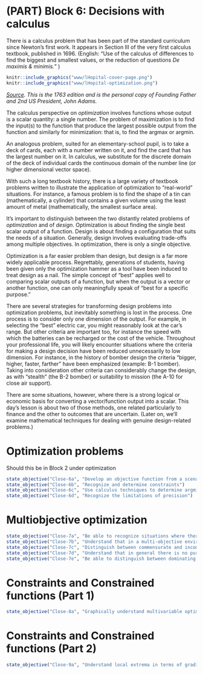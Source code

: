 # (PART) Block 6: Decisions with calculus {.unnumbered}

There is a calculus problem that has been part of the standard curriculum since Newton's first work. It appears in Section III of the very first calculus textbook, published in 1696. (English: "Use of the calculus of differences to find the biggest and smallest values, or the reduction of questions *De maximis & minimis.*" )

```r
knitr::include_graphics("www/lHopital-cover-page.png")
knitr::include_graphics("www/lHopital-optimization.png")
```

*[Source](https://archive.org/details/analysedesinfini00lhos/page/56/mode/2up). This is the 1763 edition and is the personal copy of Founding Father and 2nd US President, John Adams.*

The calculus perspective on *optimization* involves functions whose output is a scalar quantity: a single number. The problem of maximization is to find the input(s) to the function that produce the largest possible output from the function and similarly for minimization: that is, to find the argmax or argmin.

An analogous problem, suited for an elementary-school pupil, is to take a deck of cards, each with a number written on it, and find the card that has the largest number on it. In calculus, we substitute for the discrete domain of the deck of individual cards the continuous domain of the number line (or higher dimensional vector space).

With such a long textbook history, there is a large variety of textbook problems written to illustrate the application of optimization to "real-world" situations. For instance, a famous problem is to find the shape of a tin can (mathematically, a cylinder) that contains a given volume using the least amount of metal (mathematically, the smallest surface area).

It's important to distinguish between the two distantly related problems of *optimization* and of *design*. Optimization is about finding the single best scalar output of a function. Design is about finding a configuration that suits the needs of a situation. Generally, design involves evaluating trade-offs among multiple objectives. In optimization, there is only a single objective. 

Optimization is a far easier problem than design, but design is a far more widely applicable process. Regrettably, generations of students, having been given only the optimization hammer as a tool have been induced to treat design as a nail. The simple concept of "best" applies well to comparing scalar outputs of a function, but when the output is a vector or another function, one can only meaningfully speak of "best for a specific purpose."

There are several strategies for transforming design problems into optimization problems, but inevitably something is lost in the process. One process is to consider only one dimension of the output. For example, in selecting the "best" electric car, you might reasonably look at the car's range. But other criteria are important too, for instance the speed with which the batteries can be recharged or the cost of the vehicle. Throughout your professional life, you will likely encounter situations where the criteria for making a design decision have been reduced unnecessarily to low dimension. For instance, in the history of bomber design the criteria "bigger, higher, faster, farther" have been emphasized (example: B-1 bomber). Taking into consideration other criteria can considerably change the design, as with "stealth" (the B-2 bomber) or suitability to mission (the A-10 for close air support). 

There are some situations, however, where there is a strong logical or economic basis for converting a vector/function output into a scalar. This day's lesson is about two of those methods, one related particularly to finance and the other to outcomes that are uncertain. (Later on, we'll examine mathematical techniques for dealing with genuine design-related problems.)




# Optimization problems

Should this be in Block 2 under optimization

::: {.objectives}
```r
state_objective("Close-6a", "Develop an objective function from a scenario")
state_objective("Close-6b", "Recognize and determine constraints")
state_objective("Close-6c", "Use calculus techniques to determine argmin and argmax")
state_objective("Close-6d", "Recognize the limitations of precision")
```
:::

# Multiobjective optimization

::: {.objectives}
```r
state_objective("Close-7a", "Be able to recognize situations where there is more than one objective to be achieved simultaneously.")
state_objective("Close-7b", "Understand that in a multi-objective environment, a \"best\" solution is not always possible.")
state_objective("Close-7c", "Distinguish between commensurate and incommensurate objectives.")
state_objective("Close-7d", "Understand that in general there is no purely mathematical solution to optimization with multiple incommensurate objectives.")
state_objective("Close-7e", "Be able to distinguish between dominating and non-dominating choices")
```
:::

# Constraints and Constrained functions (Part 1)

::: {.objectives}
```r
state_objective("Close-8a", "Graphically understand multivariable optimization problems")
```
:::

# Constraints and Constrained functions (Part 2)

::: {.objectives}
```r
state_objective("Close-9a", "Understand local extrema in terms of gradient vectors")
```
:::
